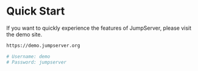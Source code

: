 # Quick Start

If you want to quickly experience the features of JumpServer, please visit the demo site.

```sh
https://demo.jumpserver.org
```
```sh
# Username: demo 
# Password: jumpserver
```
